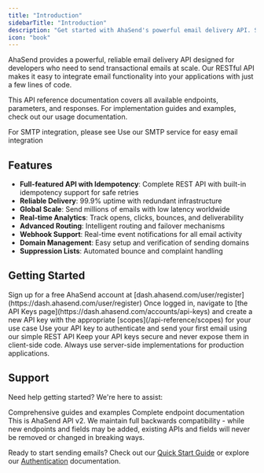 ```yaml
---
title: "Introduction"
sidebarTitle: "Introduction"
description: "Get started with AhaSend's powerful email delivery API. Send transactional emails, manage domains, and track delivery analytics."
icon: "book"
---
```


AhaSend provides a powerful, reliable email delivery API designed for developers who need to send transactional emails at scale. Our RESTful API makes it easy to integrate email functionality into your applications with just a few lines of code.

This API reference documentation covers all available endpoints, parameters, and responses. For implementation guides and examples, check out our usage documentation.

For SMTP integration, please see
<CardGroup cols={2}>
  <Card title="SMTP Integration guide" icon="envelope" href="/smtp">
    Use our SMTP service for easy email integration
  </Card>
</CardGroup>

## Features

- **Full-featured API with Idempotency**: Complete REST API with built-in idempotency support for safe retries
- **Reliable Delivery**: 99.9% uptime with redundant infrastructure
- **Global Scale**: Send millions of emails with low latency worldwide
- **Real-time Analytics**: Track opens, clicks, bounces, and deliverability
- **Advanced Routing**: Intelligent routing and failover mechanisms
- **Webhook Support**: Real-time event notifications for all email activity
- **Domain Management**: Easy setup and verification of sending domains
- **Suppression Lists**: Automated bounce and complaint handling

## Getting Started

<Steps>
  <Step title="Create Your Account">
    Sign up for a free AhaSend account at [dash.ahasend.com/user/register](https://dash.ahasend.com/user/register)
  </Step>
  <Step title="Generate API Key">
    Once logged in, navigate to [the API Keys page](https://dash.ahasend.com/accounts/api-keys) and create a new API key with the appropriate [scopes](/api-reference/scopes) for your use case
  </Step>
  <Step title="Make Your First Request">
    Use your API key to authenticate and send your first email using our simple REST API
  </Step>
</Steps>

<Note>
  Keep your API keys secure and never expose them in client-side code. Always use server-side implementations for production applications.
</Note>

## Support

Need help getting started? We're here to assist:

<CardGroup cols={2}>
  <Card title="Documentation" icon="book" href="/">
    Comprehensive guides and examples
  </Card>
  <Card title="API Reference" icon="terminal" href="/api-reference">
    Complete endpoint documentation
  </Card>
</CardGroup>

<Note>
  This is AhaSend API v2. We maintain full backwards compatibility - while new endpoints and fields may be added, existing APIs and fields will never be removed or changed in breaking ways.
</Note>

Ready to start sending emails? Check out our [Quick Start Guide](/quickstart) or explore our [Authentication](/api-reference/authentication) documentation.

